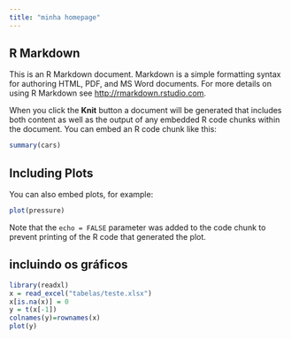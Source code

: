 ```yaml
---
title: "minha homepage"
---
```


## R Markdown

This is an R Markdown document. Markdown is a simple formatting syntax for authoring HTML, PDF, and MS Word documents. For more details on using R Markdown see <http://rmarkdown.rstudio.com>.

When you click the **Knit** button a document will be generated that includes both content as well as the output of any embedded R code chunks within the document. You can embed an R code chunk like this:

```r
summary(cars)
```

## Including Plots

You can also embed plots, for example:

```r
plot(pressure)
```

Note that the `echo = FALSE` parameter was added to the code chunk to prevent printing of the R code that generated the plot.


## incluindo os gráficos

```r
library(readxl)
x = read_excel("tabelas/teste.xlsx")
x[is.na(x)] = 0
y = t(x[-1])
colnames(y)=rownames(x)
plot(y)
```
